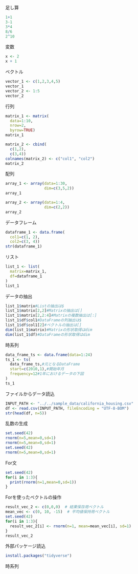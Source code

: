 足し算
```r
1+1
3-1
3*4
8/6
2^10
```
変数
```r
x <- 2
x + 1
```
ベクトル
```r
vector_1 <- c(1,2,3,4,5)
vector_1
vector_2 <- 1:5
vector_2
```
行列
```r
matrix_1 <- matrix(
  data=1:10,
  nrow=2,
  byrow=TRUE)
matrix_1

matrix_2 <- cbind(
  c(1,2),
  c(3,4))
colnames(matrix_2) <- c("col1", "col2")
matrix_2
```
配列
```r
array_1 <- array(data=1:30,
                 dim=c(3,5,2))
array_1

array_2 <- array(data=1:4,
                 dim=c(2,2))
array_2
```
データフレーム
```r
dataframe_1 <- data.frame(
  col1=c(1, 2),
  col2=c(3, 4))
str(dataframe_1)
```
リスト
```r
list_1 <- list(
  matrix=matrix_1,
  df=dataframe_1
)
list_1
```
データの抽出
```r
list_1$matrix#Listの抽出は$
list_1$matrix[2,2]#Matrixの抽出は[]
list_1$matrix[2,2:4]#Matrixの複数抽出は[:]
list_1$df$col1#DataFrameの列抽出は$
list_1$df$col1[2]#ベクトルの抽出は[]
dim(list_1$matrix)#Matrixの形状取得はdim
dim(list_1$df)#DataFrameの形状取得はdim
```
時系列
```r
data_frame_ts <- data.frame(data=1:24)
ts_1 <- ts(
  data_frame_ts,#元となるDataFrame
  start=c(2010,1),#開始年月
  frequency=12#1年におけるデータの下図
)
ts_1
```
ファイルからデータ読込
```r
INPUT_PATH <- "../../sample_data/california_housing.csv"
df <- read.csv(INPUT_PATH, fileEncoding = "UTF-8-BOM")
str(head(df, n=5))
```
乱数の生成
```r
set.seed(42)
rnorm(n=5,mean=0,sd=1)
rnorm(n=5,mean=0,sd=1)
set.seed(42)
rnorm(n=5,mean=0,sd=1)
```
For文
```r
set.seed(42)
for(i in 1:3){
  print(rnorm(n=1,mean=0,sd=1))
}
```
Forを使ったベクトルの操作
```r
result_vec_2 <- c(0,0,0)  # 結果保存用ベクトル
mean_vec <- c(0, 10, -15)  # 平均値保持用ベクトル
set.seed(42)
for(i in 1:3){
  result_vec_2[i] <- rnorm(n=1, mean=mean_vec[i], sd=1)
}
result_vec_2
```
外部パッケージ読込
```r
install.packages("tidyverse")
```
時系列
```r

```